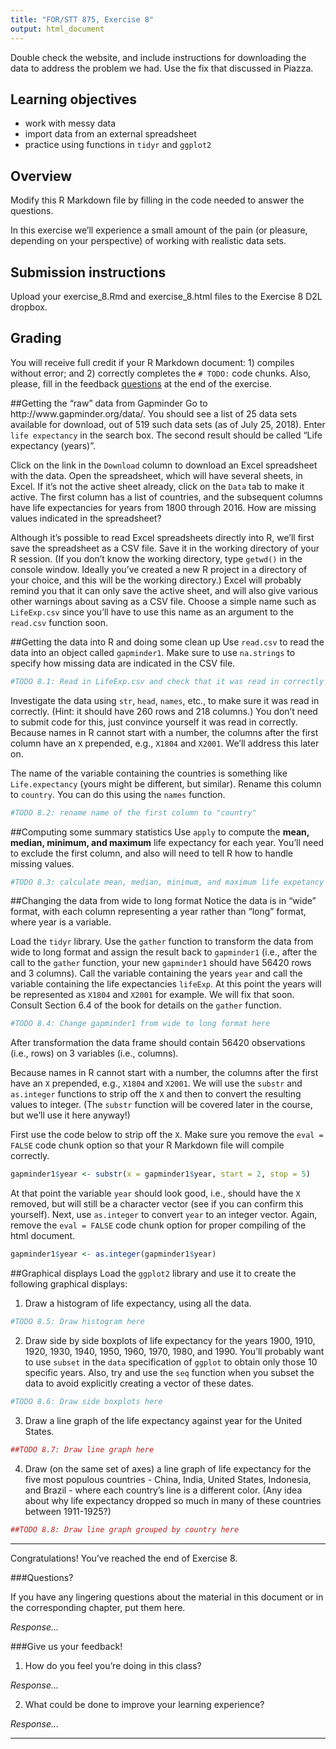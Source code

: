 ```yaml
---
title: "FOR/STT 875, Exercise 8"
output: html_document
---
```


Double check the website, and include instructions for downloading the data to address the problem we had. Use the fix that discussed in Piazza. 

## Learning objectives
  + work with messy data
  + import data from an external spreadsheet
  + practice using functions in `tidyr` and `ggplot2`
  
## Overview
Modify this R Markdown file by filling in the code needed to answer the questions.

In this exercise we'll experience a small amount of the pain (or pleasure, depending on your perspective) of working with realistic data sets. 

## Submission instructions
Upload your exercise_8.Rmd and exercise_8.html files to the Exercise 8 D2L dropbox. 

## Grading
You will receive full credit if your R Markdown document: 1) compiles without error; and 2) correctly completes the `# TODO:` code chunks. Also, please, fill in the feedback [questions](#questions) at the end of the exercise. 

##Getting the "raw" data from Gapminder
Go to http://www.gapminder.org/data/. You should see a list of 25 data sets available for download, out of 519 such data sets (as of July 25, 2018). Enter `life expectancy` in the search box. The second result should be called "Life expectancy (years)". 

Click on the link in the `Download` column to download an Excel spreadsheet with the data. Open the spreadsheet, which will have several sheets, in Excel. If it's not the active sheet already, click on the `Data` tab to make it active. The first column has a list of countries, and the subsequent columns have life expectancies for years from 1800 through 2016. How are missing values indicated in the spreadsheet?

Although it's possible to read Excel spreadsheets directly into R, we'll first save the spreadsheet as a CSV file. Save it in the working directory of your R session. (If you don't know the working directory, type `getwd()` in the console window. Ideally you've created a new R project in a directory of your choice, and this will be the working directory.) Excel will probably remind you that it can only save the active sheet, and will also give various other warnings about saving as a CSV file. Choose a simple name such as `LifeExp.csv` since you'll have to use this name as an argument to the `read.csv` function soon.

##Getting the data into R and doing some clean up
Use `read.csv` to read the data into an object called `gapminder1`. Make sure to use `na.strings` to specify how missing data are indicated in the CSV file. 

```r
#TODO 8.1: Read in LifeExp.csv and check that it was read in correctly
```

Investigate the data using `str`, `head`, `names`, etc., to make sure it was read in correctly. (Hint: it should have 260 rows and 218 columns.) You don't need to submit code for this, just convince yourself it was read in correctly. Because names in R cannot start with a number, the columns after the first column have an `X` prepended, e.g., `X1804` and `X2001`. We'll address this later on.

The name of the variable containing the countries is something like `Life.expectancy` (yours might be different, but similar). Rename this column to `country`. You can do this using the `names` function.

```r
#TODO 8.2: rename name of the first column to "country"
```

##Computing some summary statistics
Use `apply` to compute the **mean, median, minimum, and maximum** life expectancy for each year. You'll need to exclude the first column, and also will need to tell R how to handle missing values. 

```r
#TODO 8.3: calculate mean, median, minimum, and maximum life expetancy for each year here
```

##Changing the data from wide to long format
Notice the data is in "wide" format, with each column representing a year rather than "long" format, where year is a variable.

Load the `tidyr` library. Use the `gather` function to transform the data from wide to long format and assign the result back to `gapminder1` (i.e., after the call to the `gather` function, your new `gapminder1` should have 56420 rows and 3 columns).  Call the variable containing the years `year` and call the variable containing the life expectancies `lifeExp`. At this point the years will be represented as `X1804` and `X2001` for example. We will fix that soon. Consult Section 6.4 of the book for details on the `gather` function. 

```r
#TODO 8.4: Change gapminder1 from wide to long format here
```

After transformation the data frame should contain 56420 observations (i.e., rows) on 3 variables (i.e., columns). 

Because names in R cannot start with a number, the columns after the first have an `X` prepended, e.g., `X1804` and `X2001`. We will use the `substr` and `as.integer` functions to strip off the `X` and then to convert the resulting values to integer. (The `substr` function will be covered later in the course, but we'll use it here anyway!)

First use the code below to strip off the `X`. Make sure you remove the `eval = FALSE` code chunk option so that your R Markdown file will compile correctly. 

```r
gapminder1$year <- substr(x = gapminder1$year, start = 2, stop = 5)
```

At that point the variable `year` should look good, i.e., should have the `X` removed, but will still be a character vector (see if you can confirm this yourself). Next, use `as.integer` to convert `year` to an integer vector. Again, remove the `eval = FALSE` code chunk option for proper compiling of the html document.
 
```r
gapminder1$year <- as.integer(gapminder1$year)
```
 
##Graphical displays
Load the `ggplot2` library and use it to create the following graphical displays:

1. Draw a histogram of life expectancy, using all the data.
 
```r
#TODO 8.5: Draw histogram here
```

2. Draw side by side boxplots of life expectancy for the years 1900, 1910, 1920, 1930, 1940, 1950, 1960, 1970, 1980, and 1990. You'll probably want to use `subset` in the `data` specification of `ggplot` to obtain only those 10 specific years. Also, try and use the `seq` function when you subset the data to avoid explicitly creating a vector of these dates.

```r
#TODO 8.6: Draw side boxplots here
```

3. Draw a line graph of the life expectancy against year for the United States. 

```r
##TODO 8.7: Draw line graph here
```

4. Draw (on the same set of axes) a line graph of life expectancy for the five most populous countries - China, India, United States, Indonesia, and Brazil - where each country's line is a different color. (Any idea about why life expectancy dropped so much in many of these countries between 1911-1925?)

```r
##TODO 8.8: Draw line graph grouped by country here
```

********

Congratulations! You've reached the end of Exercise 8.

###Questions?

If you have any lingering questions about the material in this document or in the corresponding chapter, put them here.

*Response...*


###Give us your feedback!

1.  How do you feel you're doing in this class?

*Response...*

2.  What could be done to improve your learning experience?

*Response...*

*********
